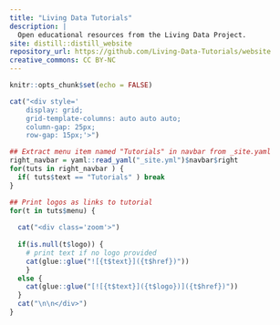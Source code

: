 ```yaml
---
title: "Living Data Tutorials"
description: |
  Open educational resources from the Living Data Project.
site: distill::distill_website
repository_url: https://github.com/Living-Data-Tutorials/website
creative_commons: CC BY-NC
---
```


```r
knitr::opts_chunk$set(echo = FALSE)
```


<style>
.zoom {
  transition: transform .2s;
}

.zoom:hover {
  -ms-transform: scale(1.15); /* IE 9 */
  -webkit-transform: scale(1.15); /* Safari 3-8 */
  transform: scale(1.15); 
}

p {
  margin-bottom: 0 !Important;
}

</style>

```r
cat("<div style='
    display: grid; 
    grid-template-columns: auto auto auto;
    column-gap: 25px;
    row-gap: 15px;'>")

## Extract menu item named "Tutorials" in navbar from _site.yaml 
right_navbar = yaml::read_yaml("_site.yml")$navbar$right
for(tuts in right_navbar ) {
  if( tuts$text == "Tutorials" ) break
}

## Print logos as links to tutorial
for(t in tuts$menu) {
  
  cat("<div class='zoom'>")
  
  if(is.null(t$logo)) { 
    # print text if no logo provided
    cat(glue::glue("![{t$text}]({t$href})")) 
    }
  else { 
    cat(glue::glue("[![{t$text}]({t$logo})]({t$href})")) 
  }
  cat("\n\n</div>")
}
```

<div>

